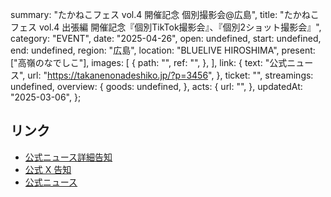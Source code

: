   summary: "たかねこフェス vol.4 開催記念 個別撮影会@広島",
  title: "たかねこフェス vol.4 出張編 開催記念『個別TikTok撮影会』、『個別2ショット撮影会』",
  category: "EVENT",
  date: "2025-04-26",
  open: undefined,
  start: undefined,
  end: undefined,
  region: "広島",
  location: "BLUELIVE HIROSHIMA",
  present: ["高嶺のなでしこ"],
  images: [
    {
      path: "",
      ref: "",
    },
  ],
  link: {
    text: "公式ニュース",
    url: "https://takanenonadeshiko.jp/?p=3456",
  },
  ticket: "",
  streamings: undefined,
  overview: {
    goods: undefined,
  },
  acts: {
    url: "",
  },
  updatedAt: "2025-03-06",
};

## リンク

- [公式ニュース詳細告知](https://takanenonadeshiko.jp/?p=3583)
- [公式 X 告知](https://x.com/takanenofficial/status/1896836771402702866)
- [公式ニュース](https://takanenonadeshiko.jp/?p=3456)
